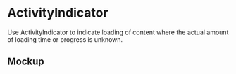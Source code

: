 
<Meta
  title="Components/Status and Feedback/ActivityIndicator/Docs"
  component={ActivityIndicator}
/>

# ActivityIndicator

Use ActivityIndicator to indicate loading of content where the actual amount of
loading time or progress is unknown.

<Canvas>
  <ActivityIndicator />
</Canvas>

## Mockup

<Figma
  collapsable
  url="https://www.figma.com/file/avvgu5SkbBvS8lGVePBsqO/%F0%9F%92%99-Product%2FMobile?node-id=13095%3A32"
/>
